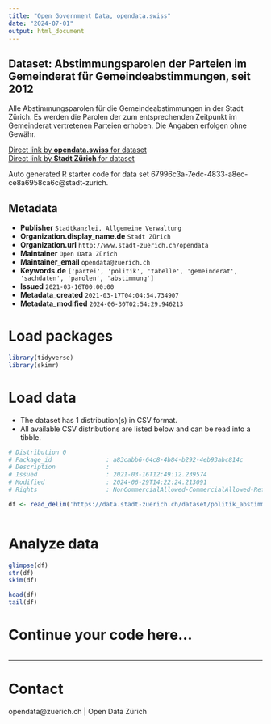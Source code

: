```yaml
---
title: "Open Government Data, opendata.swiss"
date: "2024-07-01"
output: html_document
---
```


## Dataset: Abstimmungsparolen der Parteien im Gemeinderat für Gemeindeabstimmungen, seit 2012

Alle Abstimmungsparolen für die Gemeindeabstimmungen in der Stadt Zürich. Es werden die Parolen der zum entsprechenden Zeitpunkt im Gemeinderat vertretenen Parteien erhoben. Die Angaben erfolgen ohne Gewähr.


[Direct link by **opendata.swiss** for dataset](https://opendata.swiss/de/dataset/abstimmungsparolen-der-parteien-im-gemeinderat-fur-gemeindeabstimmungen-seit-2012)<br>
[Direct link by **Stadt Zürich** for dataset](https://data.stadt-zuerich.ch/dataset/politik_abstimmungsparolen_gemeindeabstimmung_seit2012)

Auto generated R starter code for data set 67996c3a-7edc-4833-a8ec-ce8a6958ca6c@stadt-zurich.

## Metadata

- **Publisher** `Stadtkanzlei, Allgemeine Verwaltung`
- **Organization.display_name.de** `Stadt Zürich`
- **Organization.url** `http://www.stadt-zuerich.ch/opendata`
- **Maintainer** `Open Data Zürich`
- **Maintainer_email** `opendata@zuerich.ch`
- **Keywords.de** `['partei', 'politik', 'tabelle', 'gemeinderat', 'sachdaten', 'parolen', 'abstimmung']`
- **Issued** `2021-03-16T00:00:00`
- **Metadata_created** `2021-03-17T04:04:54.734907`
- **Metadata_modified** `2024-06-30T02:54:29.946213`


# Load packages

```r

library(tidyverse)
library(skimr)

```

# Load data

-   The dataset has 1 distribution(s) in CSV format.
-   All available CSV distributions are listed below and can be read into a tibble.

```r

# Distribution 0
# Package_id               : a83cabb6-64c8-4b84-b292-4eb93abc814c
# Description              : 
# Issued                   : 2021-03-16T12:49:12.239574
# Modified                 : 2024-06-29T14:22:24.213091
# Rights                   : NonCommercialAllowed-CommercialAllowed-ReferenceNotRequired

df <- read_delim('https://data.stadt-zuerich.ch/dataset/politik_abstimmungsparolen_gemeindeabstimmung_seit2012/download/abstimmungsparolen.csv')



```

# Analyze data

```r

glimpse(df)
str(df)
skim(df)

head(df)
tail(df)

```

# Continue your code here...

```r

```

------------------------------------------------------------------------

# Contact

opendata@zuerich.ch | Open Data Zürich
